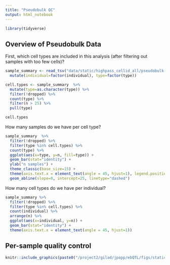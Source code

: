```yaml
---
title: "Pseudobulk QC"
output: html_notebook
---
```

```r
library(tidyverse)
```

## Overview of Pseudobulk Data
First, which cell types are included in this analysis (after filtering out samples with too few cells)?
```r
sample_summary <- read_tsv("data/static/highpass_cellid_all/pseudobulk-scran/sample_summary.tsv") %>%
  mutate(individual=factor(individual), type=factor(type))

cell.types <- sample_summary  %>%
  mutate(type=as.character(type)) %>%
  filter(!dropped) %>%
  count(type) %>%
  filter(n > 25) %>%
  pull(type)

cell.types
```

How many samples do we have per cell type?
```r
sample_summary  %>%
  filter(!dropped) %>%
  filter(type %in% cell.types) %>%
  count(type) %>%
  ggplot(aes(x=type, y=n, fill=type)) +
  geom_bar(stat="identity") +
  ylab("n samples") +
  theme_classic(base_size=15) +
  theme(axis.text.x = element_text(angle = 45, hjust=1), legend.position="none") +
  geom_abline(slope=0, intercept=25, linetype="dashed")
```

How many cell types do we have per individual?
```r
sample_summary %>%
  filter(!dropped) %>%
  filter(type %in% cell.types) %>%
  count(individual) %>%
  arrange(n) %>%
  ggplot(aes(x=individual, y=n)) +
  geom_bar(stat="identity") +
  theme(axis.text.x = element_text(angle = 45, hjust=1))
```

## Per-sample quality control
```r
knitr::include_graphics(paste0("/project2/gilad/jpopp/ebQTL/figs/static/highpass_cellid_all/pseudobulk-scran/fastgxc/", cell.types, "/qc.png"))
```



